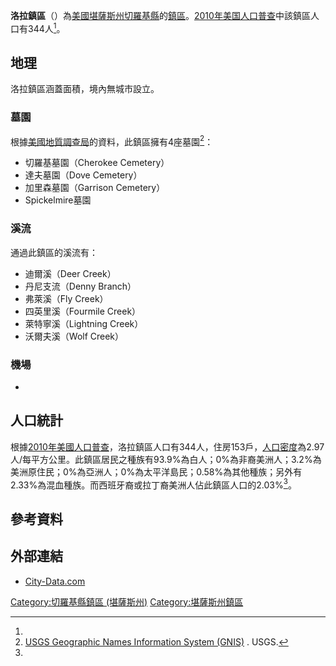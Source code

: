 {{noteTA
|G1=USState
}}
{{Infobox settlement
|official_name = 洛拉鎮區
|native_name = Lola Township
|settlement_type = 鎮區
|image_map = Map highlighting Lola Township, Cherokee County, Kansas.svg
|map_caption = 洛拉鎮區在切羅基縣的位置
|coordinates_display = inline,title
|coordinates_region = US-KS
|subdivision_type = [[世界政區索引|國家]]
|subdivision_name = [[美国|美国]]
|subdivision_type1 = [[美國行政區劃|州]]
|subdivision_name1 = [[堪薩斯州|堪薩斯州]]
|subdivision_type2 = [[堪萨斯州行政区划|縣]]
|subdivision_name2 = [[切羅基縣_(堪薩斯州)|切羅基縣]]
|area_total_km2 = 115.93
|area_land_km2 = 115.21
|area_water_km2 = 0.72
|area_total_sq_mi =
|area_land_sq_mi =
|area_water_sq_mi =
|area_water_percent = 0.62
|population_as_of = [[2010年美国人口普查|2010]]
|population_footnotes = <ref name="Census 2010">{{cite web| url=http://factfinder2.census.gov| title=Race, Hispanic or Latino, Age, and Housing Occupancy: 2010 Census Redistricting Data, Lola township, Cherokee County, Kansas| publisher=U.S. Census Bureau, American FactFinder 2| accessdate=2016-04-23| archive-date=2013-09-11| archive-url=https://web.archive.org/web/20130911234518/http://factfinder2.census.gov/| dead-url=no}}</ref>
|population_total = 344
|population_density_km2 = auto
|elevation_footnotes = 
|elevation_m = 253
|elevation_ft = 830
|latd = 37
|latm = 09
|lats = 30
|latNS = N
|longd = 95
|longm = 01
|longs = 55
|longEW = W
|postal_code_type =
|postal_code = 
|blank_name = [[聯邦資料處理標準|FIPS編碼]]
|blank_info = 20-42350
|blank1_name = [[地名信息系统|GNIS]] ID
|blank1_info = [http://geonames.usgs.gov/pls/gnispublic/f?p=gnispq:3:::NO::P3_FID:0469277 0469277]
|website = 
|footnotes = 
}}

'''洛拉鎮區'''（{{lang-en|'''Lola Township'''}}）為[[美國|美國]][[堪薩斯州|堪薩斯州]][[切羅基縣_(堪薩斯州)|切羅基縣]]的[[行政鎮區|鎮區]]。[[2010年美国人口普查|2010年美国人口普查]]中該鎮區人口有344人<ref name="Census 2010"/>。

==地理==
洛拉鎮區涵蓋面積{{convert|115.93|km2|sqmi}}，境內無城市設立。

===墓園===
根據[[美國地質調查局|美國地質調查局]]的資料，此鎮區擁有4座墓園<ref>[http://geonames.usgs.gov/domestic/index.html USGS Geographic Names Information System (GNIS)] {{Wayback|url=http://geonames.usgs.gov/domestic/index.html |date=20190428150204 }}. USGS.</ref>：
*切羅基墓園（Cherokee Cemetery）
*達夫墓園（Dove Cemetery）
*加里森墓園（Garrison Cemetery）
*Spickelmire墓園

===溪流===
通過此鎮區的溪流有：
*迪爾溪（Deer Creek）
*丹尼支流（Denny Branch）
*弗萊溪（Fly Creek）
*四英里溪（Fourmile Creek）
*萊特寧溪（Lightning Creek）
*沃爾夫溪（Wolf Creek）

===機場===
*{{le|奧斯威戈市立機場|Oswego Municipal Airport}}

==人口統計==
根據[[2010年美國人口普查|2010年美國人口普查]]，洛拉鎮區人口有344人，住房153戶，[[人口密度|人口密度]]為2.97人/每平方公里。此鎮區居民之種族有93.9%為白人；0%為非裔美洲人；3.2%為美洲原住民；0%為亞洲人；0%為太平洋島民；0.58%為其他種族；另外有2.33%為混血種族。而西班牙裔或拉丁裔美洲人佔此鎮區人口的2.03%<ref name="Census 2010"/>。

==參考資料==
{{reflist}}

==外部連結==
*[http://www.city-data.com/township/Lola-Cherokee-KS.html City-Data.com] {{Wayback|url=http://www.city-data.com/township/Lola-Cherokee-KS.html |date=20190719143239 }}

{{切羅基縣 (堪薩斯州)}}

{{DEFAULTSORT:Lola}}
[[Category:切羅基縣鎮區_(堪薩斯州)|Category:切羅基縣鎮區 (堪薩斯州)]]
[[Category:堪薩斯州鎮區|Category:堪薩斯州鎮區]]
